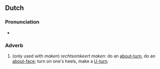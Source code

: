 ==Dutch==

===Pronunciation===
* {{audio|nl|Nl-rechtsomkeert.ogg|Audio}}

===Adverb===
{{nl-adv}}

# (only used with ''maken'') ''rechtsomkeert maken'': do an [[about-turn]], do an [[about-face]]; turn on one's heels, make a [[U-turn]].